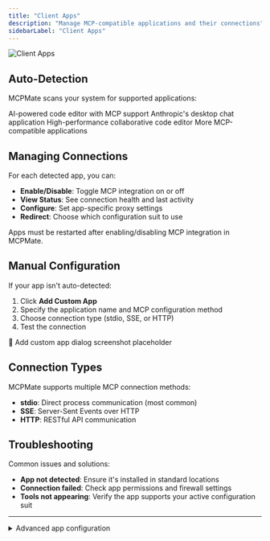 ```yaml
---
title: "Client Apps"
description: "Manage MCP-compatible applications and their connections"
sidebarLabel: "Client Apps"
---
```



<img
  className="block dark:hidden"
  src="/i18n/en/images/client-apps.jpg"
  alt="Client Apps"
  title={true}
/>

## Auto-Detection

MCPMate scans your system for supported applications:

<CardGroup cols={2}>
  <Card title="Cursor" icon="code">
    AI-powered code editor with MCP support
  </Card>
  <Card title="Claude Desktop" icon="message-circle">
    Anthropic's desktop chat application
  </Card>
  <Card title="Zed" icon="zap">
    High-performance collaborative code editor
  </Card>
  <Card title="..." icon="cherry">
    More MCP-compatible applications
  </Card>
</CardGroup>

## Managing Connections

For each detected app, you can:

- **Enable/Disable**: Toggle MCP integration on or off
- **View Status**: See connection health and last activity
- **Configure**: Set app-specific proxy settings
- **Redirect**: Choose which configuration suit to use

<Callout type="info">
  Apps must be restarted after enabling/disabling MCP integration in MCPMate.
</Callout>

## Manual Configuration

If your app isn't auto-detected:

1. Click **Add Custom App**
2. Specify the application name and MCP configuration method
3. Choose connection type (stdio, SSE, or HTTP)
4. Test the connection

<div className="placeholder-screenshot">
  📸 Add custom app dialog screenshot placeholder
</div>

## Connection Types

MCPMate supports multiple MCP connection methods:

- **stdio**: Direct process communication (most common)
- **SSE**: Server-Sent Events over HTTP
- **HTTP**: RESTful API communication

## Troubleshooting

Common issues and solutions:

- **App not detected**: Ensure it's installed in standard locations
- **Connection failed**: Check app permissions and firewall settings
- **Tools not appearing**: Verify the app supports your active configuration suit

---

<details>
<summary>Advanced app configuration</summary>

For custom setups, you can manually edit app configurations and specify custom proxy endpoints or authentication methods.

</details>
